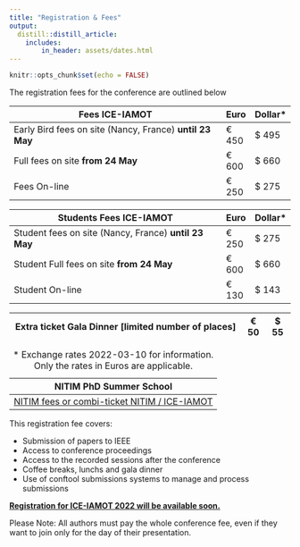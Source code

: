 ```yaml
---
title: "Registration & Fees"
output:
  distill::distill_article:
    includes:
        in_header: assets/dates.html
---
```


```r
knitr::opts_chunk$set(echo = FALSE)
```

The registration fees for the conference are outlined below

| **Fees ICE-IAMOT**                                       | Euro  | Dollar\* |
|----------------------------------------------------------|-------|----------|
| Early Bird fees on site (Nancy, France) **until 23 May** | € 450 | \$ 495   |
| Full fees on site **from 24 May**                        | € 600 | \$ 660   |
| Fees On-line                                             | € 250 | \$ 275   |

| **Students Fees ICE-IAMOT**                              | Euro  | Dollar\* |
|----------------------------------------------------------|-------|----------|
| Student fees on site (Nancy, France) **until 23 May**    | € 250 | \$ 275   |
| Student Full fees on site **from 24 May**                | € 600 | \$ 660   |
| Student On-line                                          | € 130 | \$ 143   |

| **Extra ticket Gala Dinner [limited number of places]**  | € 50 | \$ 55 |
|----------------------------------------------------------|------|-------|

| NITIM PhD Summer School                                                                            |
|-----------------------------------------------------------------|
| [NITIM fees or combi-ticket NITIM / ICE-IAMOT](https://ice-iamot-2022-conference.org/1-nitim.html) |

: \* Exchange rates 2022-03-10 for information. Only the rates in Euros are applicable.

This registration fee covers:

-   Submission of papers to IEEE
-   Access to conference proceedings
-   Access to the recorded sessions after the conference
-   Coffee breaks, lunchs and gala dinner
-   Use of conftool submissions systems to manage and process submissions

[**Registration for ICE-IAMOT 2022 will be available soon.**](https://www.conftool.pro/ice-iamot-2022)

Please Note: All authors must pay the whole conference fee, even if they want to join only for the day of their presentation.
